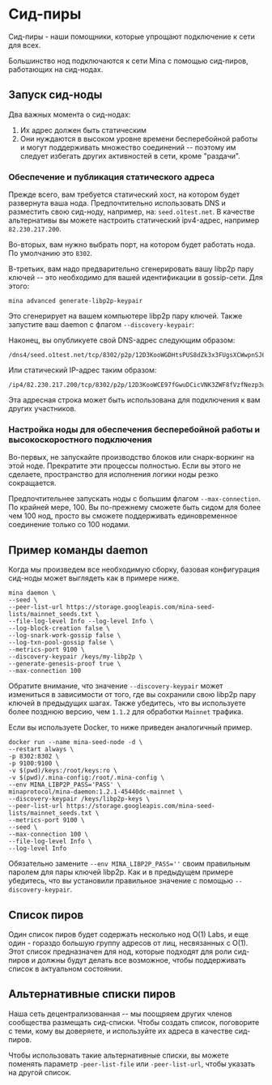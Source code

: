 
# Сид-пиры

Сид-пиры - наши помощники, которые упрощают подключение к сети для всех.

Большинство нод подключаются к сети Mina с помощью сид-пиров, работающих на сид-нодах.

## Запуск сид-ноды

Два важных момента о сид-нодах:

1. Их адрес должен быть статическим
2. Они нуждаются в высоком уровне времени бесперебойной работы и могут поддерживать множество соединений -- поэтому им следует избегать других активностей в сети, кроме "раздачи".

### Обеспечение и публикация статического адреса

Прежде всего, вам требуется статический хост, на котором будет развернута ваша нода. Предпочтительно использовать DNS и разместить свою сид-ноду, например, на: `seed.o1test.net`. В качестве альтернативы вы можете настроить статический ipv4-адрес, например `82.230.217.200`.

Во-вторых, вам нужно выбрать порт, на котором будет работать нода. По умолчанию это `8302`.

В-третьих, вам надо предварительно сгенерировать вашу libp2p пару ключей -- это необходимо для вашей идентификации в gossip-сети. Для этого:

```
mina advanced generate-libp2p-keypair
```

Это сгенерирует на вашем компьютере libp2p пару ключей. Также запустите ваш daemon с флагом `--discovery-keypair`:

Наконец, вы опубликуете свой DNS-адрес следующим образом:

```
/dns4/seed.o1test.net/tcp/8302/p2p/12D3KooWGDHtsPUS8dZk3x3FUgsXCWwpnSJ6W7EwkWZKBZXczkwC
```

Или статический IP-адрес таким образом:

```
/ip4/82.230.217.200/tcp/8302/p2p/12D3KooWCE97fGwuDCicVNK3ZWF8fVzfNezp3uGjmSc8VrRFem6a
```

Эта адресная строка может быть использована для подключения к вам других участников.

### Настройка ноды для обеспечения бесперебойной работы и высокоскоростного подключения

Во-первых, не запускайте производство блоков или снарк-воркинг на этой ноде. Прекратите эти процессы полностью. Если вы этого не сделаете, пространство для исполнения логики ноды резко сокращается.

Предпочтительнее запускать ноды с большим флагом `--max-connection`. По крайней мере, 100. Вы по-прежнему сможете быть сидом для более чем 100 нод, просто вы сможете поддерживать единовременное соединение только со 100 нодами.

## Пример команды daemon

Когда мы произведем все необходимую сборку, базовая конфигурация сид-ноды может выглядеть как в примере ниже.

```
mina daemon \
--seed \
--peer-list-url https://storage.googleapis.com/mina-seed-lists/mainnet_seeds.txt \
--file-log-level Info --log-level Info \
--log-block-creation false \
--log-snark-work-gossip false \
--log-txn-pool-gossip false \
--metrics-port 9100 \
--discovery-keypair /keys/my-libp2p \
--generate-genesis-proof true \
--max-connection 100
```

Обратите внимание, что значение `--discovery-keypair` может измениться в зависимости от того, где вы сохранили свою libp2p пару ключей в предыдущих шагах. Также убедитесь, что вы используете более позднюю версию, чем `1.1.2` для обработки `Mainnet` трафика.

Если вы используете Docker, то ниже приведен аналогичный пример.

```
docker run --name mina-seed-node -d \
--restart always \
-p 8302:8302 \
-p 9100:9100 \
-v $(pwd)/keys:/root/keys:ro \
-v $(pwd)/.mina-config:/root/.mina-config \
--env MINA_LIBP2P_PASS='PASS' \
minaprotocol/mina-daemon:1.2.1-45440dc-mainnet \
--discovery-keypair /keys/libp2p-keys \
--peer-list-url https://storage.googleapis.com/mina-seed-lists/mainnet_seeds.txt \
--metrics-port 9100 \
--seed \
--max-connection 100 \
--file-log-level Info \
--log-level Info
```

Обязательно замените `--env MINA_LIBP2P_PASS=''` своим правильным паролем для пары ключей libp2p. Как и в предыдущем примере убедитесь, что вы установили правильное значение с помощью `--discovery-keypair`.

## Список пиров

Один список пиров будет содержать несколько нод O(1) Labs, и еще один - гораздо большую группу адресов от лиц, несвязанных с O(1). Этот список предназначен для нод, которые подходят для роли сид-пиров и должны будут делать все возможное, чтобы поддерживать список в актуальном состоянии.

## Альтернативные списки пиров

Наша сеть децентрализованная -- мы поощряем других членов сообщества размещать сид-списки. Чтобы создать список, поговорите с теми, кому вы доверяете, и используйте их адреса в качестве сид-пиров.

Чтобы использовать такие альтернативные списки, вы можете поменять параметр `-peer-list-file` или `-peer-list-url`, чтобы указать на другой список.
